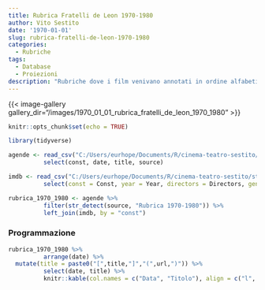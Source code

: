 ```yaml
---
title: Rubrica Fratelli de Leon 1970-1980
author: Vito Sestito
date: '1970-01-01'
slug: rubrica-fratelli-de-leon-1970-1980
categories:
  - Rubriche
tags:
  - Database
  - Proiezioni
description: "Rubriche dove i film venivano annotati in ordine alfabetico, con data di proiezione e distributore."
---
```


{{< image-gallery gallery_dir="/images/1970_01_01_rubrica_fratelli_de_leon_1970_1980" >}}
```r
knitr::opts_chunk$set(echo = TRUE)

library(tidyverse)

agende <- read_csv("C:/Users/eurhope/Documents/R/cinema-teatro-sestito/static/data/programmazione_agende.csv") %>%
          select(const, date, title, source)

imdb <- read_csv("C:/Users/eurhope/Documents/R/cinema-teatro-sestito/static/data/programmazione_imdb.csv") %>%
          select(const = Const, year = Year, directors = Directors, genres = Genres, imdb_rating = `IMDb Rating`, runtime = `Runtime (mins)`, url = URL)

rubrica_1970_1980 <- agende %>%
          filter(str_detect(source, "Rubrica 1970-1980")) %>%
          left_join(imdb, by = "const")
```
### Programmazione
```r
rubrica_1970_1980 %>%
          arrange(date) %>%
  mutate(title = paste0("[",title,"]","(",url,")")) %>%
          select(date, title) %>%
          knitr::kable(col.names = c("Data", "Titolo"), align = c("l", "l", "l"))
```